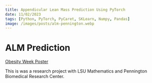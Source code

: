 ```yaml
---
title: Appendicular Lean Mass Prediction Using PyTorch
date: 11/02/2023
tags: [Python, PyTorch, PyCaret, SKLearn, Numpy, Pandas]
image: /images/posts/alm-pennington.webp
---
```


# ALM Prediction

[Obesity Week Poster](https://onlinelibrary.wiley.com/doi/full/10.1002/oby.23626#oby23626-sec-1177)

This is was a research project with LSU Mathematics and Pennington Biomedical Research Center.
